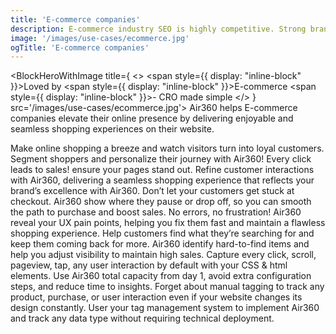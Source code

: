 ```yaml
---
title: 'E-commerce companies'
description: E-commerce industry SEO is highly competitive. Strong brands (including Google) dominate search results, with little room for inefficiencies.
image: '/images/use-cases/ecommerce.jpg'
ogTitle: 'E-commerce companies'
---
```


<BlockHeroWithImage title={
    <>
      <span style={{ display: "inline-block" }}>Loved by</span> <span style={{ display: "inline-block" }}>E-commerce</span> <span style={{ display: "inline-block" }}>- CRO made simple</span>
    </>
  } src='/images/use-cases/ecommerce.jpg'>
  Air360 helps E-commerce companies elevate their online presence by delivering enjoyable and seamless shopping experiences on their website. 
</BlockHeroWithImage>

<ShowcaseLogos>
  <ProductLogo />
  <Okaidi />
  <Bremont />
</ShowcaseLogos>

<SlideFeature title='How does Air360 help e-commerce?'>
  <Slide title='Create experiences that convert' src='/images/use-cases/slides/slide1.webp' shadow={false}>
    Make online shopping a breeze and watch visitors turn into loyal customers. Segment shoppers and personalize their journey with Air360!
  </Slide>
  <Slide title='The best possible version of every page' src='/images/use-cases/slides/slide2.webp' shadow={false}>
    Every click leads to sales! ensure your pages stand out. Refine customer interactions with Air360, delivering a seamless shopping experience that reflects your brand’s excellence with Air360.
  </Slide>
  <Slide title='Simplify the buying experience' src='/images/use-cases/slides/slide3.webp' shadow={false}>
    Don’t let your customers get stuck at checkout. Air360 show where they pause or drop off, so you can smooth the path to purchase and boost sales.
  </Slide>
  <Slide title='Keep your site running smoothly' src='/images/use-cases/slides/slide4.webp' shadow={false}>
    No errors, no frustration!  Air360 reveal your UX pain points, helping you fix them fast and maintain a flawless shopping experience.
  </Slide>
  <Slide title='Keep your customers happy' src='/images/use-cases/slides/slide5.webp' shadow={false}>
    Help customers find what they’re searching for and keep them coming back for more. Air360 identify hard-to-find items and help you adjust visibility to maintain high sales.
  </Slide>
</SlideFeature>

<GalleryBlocks title='We are different'>
  <Block title='Auto-Tracking' icon='robot-astromech' color='orange'>
    Capture every click, scroll, pageview, tap, any user interaction by default with your CSS & html elements.
  </Block>
  <Block title='Plug and Play' icon='bolt' color='purple'>
    Use Air360 total capacity from day 1, avoid extra configuration steps, and reduce time to insights.
  </Block>
  <Block title='Tagless' icon='tag' color='orange'>
    Forget about manual tagging to track any product, purchase, or user interaction even if your website changes its design constantly.
  </Block>
  <Block title='Codeless' icon='code' color='purple'>
    User your tag management system to implement Air360 and track any data type without requiring technical deployment.
  </Block>
</GalleryBlocks>

<BlockSection lp>
  <LaundryList lang="en" items={['Create experiences that convert', 'The best possible version of every page', 'Simplify the buying experience', 'Keep your site running smoothly', 'Keep your customers happy']} />
</BlockSection>

<BlockFeature title='Everything you need to create the best possible user experience'>
  <Feature name='Auto-tracking' icon='robot-astromech' />
  <Feature name='Custom data collection' icon='database' />
  <Feature name='No-code error detection' icon='message-exclamation' />
  <Feature name='Advanced segments' icon='square-kanban' />
  <Feature name='Funnel analysis' icon='filter-circle-dollar' />
  <Feature name='User journeys' icon='cart-shopping' />
  <Feature name='On-page analysis' icon='user-magnifying-glass' />
  <Feature name='Session replays' icon='clapperboard-play' />
</BlockFeature>

<BlockSection className='mb-15'>
  <IncreaseConversionWrapper />
</BlockSection>
